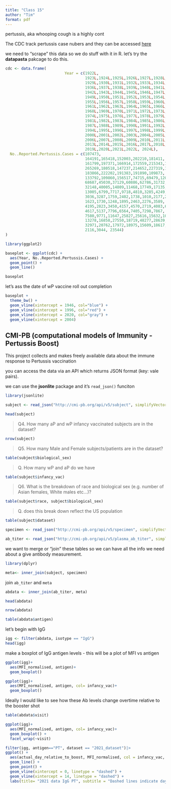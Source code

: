 ```yaml
---
title: "Class 15"
author: "Tim"
format: pdf
---
```


pertussis, aka whooping cough is a highly cont

The CDC track pertussis case nubers and they can be accessed [here](https://www.cdc.gov/pertussis/php/surveillance/pertussis-cases-by-year.html?CDC_AAref_Val=https://www.cdc.gov/pertussis/surv-reporting/cases-by-year.html)

we need to "scrape" this data so we do stuff with it in R. let's try the **datapasta** pakcage to do this.

```r
cdc <- data.frame(
                          Year = c(1922L,
                                   1923L,1924L,1925L,1926L,1927L,1928L,
                                   1929L,1930L,1931L,1932L,1933L,1934L,1935L,
                                   1936L,1937L,1938L,1939L,1940L,1941L,
                                   1942L,1943L,1944L,1945L,1946L,1947L,1948L,
                                   1949L,1950L,1951L,1952L,1953L,1954L,
                                   1955L,1956L,1957L,1958L,1959L,1960L,
                                   1961L,1962L,1963L,1964L,1965L,1966L,1967L,
                                   1968L,1969L,1970L,1971L,1972L,1973L,
                                   1974L,1975L,1976L,1977L,1978L,1979L,1980L,
                                   1981L,1982L,1983L,1984L,1985L,1986L,
                                   1987L,1988L,1989L,1990L,1991L,1992L,1993L,
                                   1994L,1995L,1996L,1997L,1998L,1999L,
                                   2000L,2001L,2002L,2003L,2004L,2005L,
                                   2006L,2007L,2008L,2009L,2010L,2011L,2012L,
                                   2013L,2014L,2015L,2016L,2017L,2018L,
                                   2019L,2020L,2021L,2022L, 2024L),
  No..Reported.Pertussis.Cases = c(107473,
                                   164191,165418,152003,202210,181411,
                                   161799,197371,166914,172559,215343,179135,
                                   265269,180518,147237,214652,227319,103188,
                                   183866,222202,191383,191890,109873,
                                   133792,109860,156517,74715,69479,120718,
                                   68687,45030,37129,60886,62786,31732,28295,
                                   32148,40005,14809,11468,17749,17135,
                                   13005,6799,7717,9718,4810,3285,4249,
                                   3036,3287,1759,2402,1738,1010,2177,2063,
                                   1623,1730,1248,1895,2463,2276,3589,
                                   4195,2823,3450,4157,4570,2719,4083,6586,
                                   4617,5137,7796,6564,7405,7298,7867,
                                   7580,9771,11647,25827,25616,15632,10454,
                                   13278,16858,27550,18719,48277,28639,
                                   32971,20762,17972,18975,15609,18617,6124,
                                   2116,3044, 23544)
)
```

```r
library(ggplot2)

baseplot <- ggplot(cdc) +
  aes(Year, No..Reported.Pertussis.Cases) +
  geom_point() +
  geom_line()

baseplot
```

let's ass the date of wP vaccine roll out completion  

```r
baseplot + 
  theme_bw() +
  geom_vline(xintercept = 1946, col="blue") +
  geom_vline(xintercept = 1996, col="red") +
  geom_vline(xintercept = 2020, col="gray") +
  geom_vline(xintercept = 2004)
```

## CMI-PB (computational models of Immunity - Pertussis Boost)

This project collects and makes freely available data about the immune response to Pertussis vaccination 

you can access the data via an API which returns JSON format (key: vale pairs).

we can use the **jsonlite** package and it's `read_json()` funciton 

```r
library(jsonlite)

subject <- read_json("http://cmi-pb.org/api/v5/subject", simplifyVector = TRUE)

head(subject)
```

>Q4. How many aP and wP infancy vaccinated subjects are in the dataset?

```r
nrow(subject)
```

>Q5. How many Male and Female subjects/patients are in the dataset?

```r
table(subject$biological_sex)
```

> Q. How many wP and aP do we have

```r
table(subject$infancy_vac)
```


> Q6. What is the breakdown of race and biological sex (e.g. number of Asian females, White males etc…)?

```r
table(subject$race, subject$biological_sex)
```


>Q. does this break down reflect the US population

```r
table(subject$dataset)
```

```r
specimen <- read_json("http://cmi-pb.org/api/v5/specimen", simplifyVector = TRUE)

ab_titer <- read_json("http://cmi-pb.org/api/v5/plasma_ab_titer", simplifyVector = TRUE)
```


we want to merge or "join" these tables so we can have all the info we need about a give antibody measurement. 

```r
library(dplyr)

meta<- inner_join(subject, specimen)
```


join `ab_titer` and `meta`

```r
abdata <- inner_join(ab_titer, meta)

```

```r
head(abdata)
```

```r
nrow(abdata)
```


```r
table(abdata$antigen)
```


let's begin with IgG

```r
igg <- filter(abdata, isotype == "IgG")
head(igg)
```


make a boxplot of IgG antigen levels - this will be a plot of MFI vs antigen 

```r
ggplot(igg)+
  aes(MFI_normalised, antigen)+
  geom_boxplot()
```


```r
ggplot(igg)+
  aes(MFI_normalised, antigen, col= infancy_vac)+
  geom_boxplot()
```

Ideally I would like to see how these Ab levels change overtime relative to the booster shot

```r
table(abdata$visit)
```


```r
ggplot(igg)+
  aes(MFI_normalised, antigen, col= infancy_vac)+
  geom_boxplot() +
  facet_wrap(~visit)
```

```r
filter(igg, antigen=="PT", dataset == "2021_dataset")|>
ggplot() +
  aes(actual_day_relative_to_boost, MFI_normalised, col = infancy_vac, group = subject_id)+
  geom_line() +
  geom_point() +
  geom_vline(xintercept = 0, linetype = "dashed") +
  geom_vline(xintercept = 14, linetype = "dashed") +
  labs(title= "2021 data IgG PT", subtitle = "Dashed lines indicate day 0 (pre-boost) and 14 (apparent peak levels)")

```

